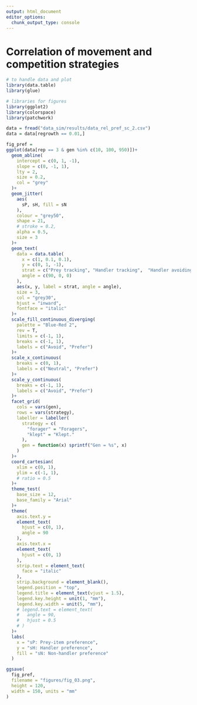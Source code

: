 ```yaml
---
output: html_document
editor_options:
  chunk_output_type: console
---
```


# Correlation of movement and competition strategies

```r
# to handle data and plot
library(data.table)
library(glue)

# libraries for figures
library(ggplot2)
library(colorspace)
library(patchwork)
```

```r
data = fread("data_sim/results/data_rel_pref_sc_2.csv")
data = data[regrowth == 0.01,]
```

```r
fig_pref = 
ggplot(data[rep == 3 & gen %in% c(10, 100, 950)])+
  geom_abline(
    intercept = c(0, 1, -1),
    slope = c(0, -1, 1),
    lty = 2,
    size = 0.2,
    col = "grey"
  )+
  geom_jitter(
    aes(
      sP, sH, fill = sN
    ),
    colour = "grey50",
    shape = 21,
    # stroke = 0.2,
    alpha = 0.5,
    size = 3
  )+
  geom_text(
    data = data.table(
      x = c(1, 0.1, 0.1),
      y = c(0, 1, -1),
      strat = c("Prey tracking", "Handler tracking",  "Handler avoiding"),
      angle = c(90, 0, 0)
    ),
    aes(x, y, label = strat, angle = angle),      
    size = 3,
    col = "grey30",
    hjust = "inward",
    fontface = "italic"
  )+
  scale_fill_continuous_diverging(
    palette = "Blue-Red 2",
    rev = T,
    limits = c(-1, 1),
    breaks = c(-1, 1),
    labels = c("Avoid", "Prefer")
  )+
  scale_x_continuous(
    breaks = c(0, 1),
    labels = c("Neutral", "Prefer")
  )+
  scale_y_continuous(
    breaks = c(-1, 1),
    labels = c("Avoid", "Prefer")
  )+
  facet_grid(
    cols = vars(gen),
    rows = vars(strategy),
    labeller = labeller(
      strategy = c(
        "forager" = "Foragers",
        "klept" = "Klept."
      ),
      gen = function(x) sprintf("Gen = %s", x)
    )
  )+
  coord_cartesian(
    xlim = c(0, 1),
    ylim = c(-1, 1),
    # ratio = 0.5
  )+
  theme_test(
    base_size = 12,
    base_family = "Arial"
  )+
  theme(
    axis.text.y = 
    element_text(
      hjust = c(0, 1),
      angle = 90
    ),
    axis.text.x = 
    element_text(
      hjust = c(0, 1)
    ),
    strip.text = element_text(
      face = "italic"
    ),
    strip.background = element_blank(),
    legend.position = "top",
    legend.title = element_text(vjust = 1.5),
    legend.key.height = unit(1, "mm"),
    legend.key.width = unit(5, "mm"),
    # legend.text = element_text(
    #   angle = 90,
    #   hjust = 0.5
    # )
  )+
  labs(
    x = "sP: Prey-item preference",
    y = "sH: Handler preference",
    fill = "sN: Non-handler preference"
  )
```

```r
ggsave(
  fig_pref,
  filename = "figures/fig_03.png",
  height = 120,
  width = 150, units = "mm"
)
```